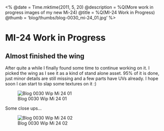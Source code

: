 <%
  @date = Time.mktime(2011, 5, 20)
  @description = %Q(More work in progress images of my new Mi-24)
  @title = %Q(MI-24 Work in Progress)
  @thumb = 'blog/thumbs/blog-0030_mi-24_01.jpg'
%>

MI-24 Work in Progress
======================

Almost finished the wing
------------------------

After quite a while I finally found some time to continue working on it. I picked the wing as I see it as a kind of stand alone asset. 95% of it is done, just minor details are still missing and a few parts have UVs already. I hope soon I can start to slap some textures on it :)


![Blog 0030 Wip Mi 24 01](/images/blog/blog-0030_mi-24_01.jpg)

Some close ups...

![Blog 0030 Wip Mi 24 02](/images/blog/blog-0030_mi-24_01.jpg)